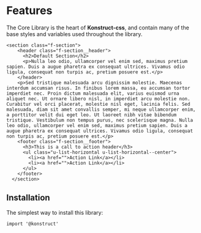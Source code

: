 
<Meta title="Features/1. Introduction" />

# Features

The Core Library is the heart of **Konstruct-css**, and contain many of the base styles and variables used throughout the library.


```
<section class="f-section"> 
    <header class="f-section__header">
      <h2>Default Section</h2>
      <p>Nulla leo odio, ullamcorper vel enim sed, maximus pretium sapien. Duis a augue pharetra ex consequat ultrices. Vivamus odio ligula, consequat non turpis ac, pretium posuere est.</p>
    </header>
    <p>Sed tristique malesuada arcu dignissim molestie. Maecenas interdum accumsan risus. In finibus lorem massa, eu accumsan tortor imperdiet nec. Proin dictum malesuada elit, varius euismod urna aliquet nec. Ut ornare libero nisl, in imperdiet arcu molestie non. Curabitur vel orci placerat, molestie nisl eget, lacinia felis. Sed malesuada, diam sit amet convallis semper, mi neque ullamcorper enim, a porttitor velit dui eget leo. Ut laoreet nibh vitae bibendum tristique. Vestibulum non tempus purus, nec scelerisque magna. Nulla leo odio, ullamcorper vel enim sed, maximus pretium sapien. Duis a augue pharetra ex consequat ultrices. Vivamus odio ligula, consequat non turpis ac, pretium posuere est.</p>
    <footer class="f-section__footer">
      <h3>This is a call to action header</h3>
      <ul class="u-list-horizontal u-list-horizontal--center">
        <li><a href="">Action Link</a></li>
        <li><a href="">Action Link</a></li>
      </ul>
    </footer>
  </section>
```

## Installation

The simplest way to install this library:

```
import '@konstruct'
```
